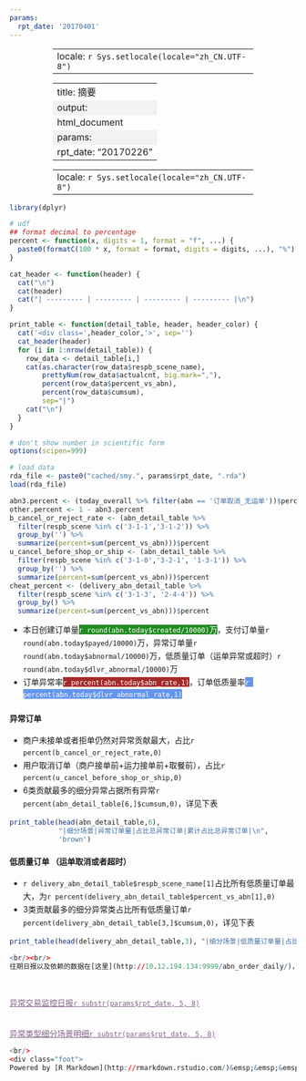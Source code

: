 ```yaml
---
params:
  rpt_date: '20170401'
---
```


---
locale: `r Sys.setlocale(locale="zh_CN.UTF-8")`
---

---
title: 摘要
output:
  html_document
params:
    rpt_date: "20170226"
---

---
locale: `r Sys.setlocale(locale="zh_CN.UTF-8")`
---

<style type="text/css">
li {
	line-height: 150%;
}

table {
	width: 70%;
	margin-left:auto; 
	margin-right:auto;
}


tr:nth-child(even) {
	background-color: #f2f2f2
}

.brown table thead {
	background-color: #A52A2A;
	color: white;
}

.cornflowerblue table thead {
	background-color: #6495ED;
	color: white;
}

h1.title {
    font-size: 24px;
}

h2{
    font-size: 24px;
}

a:link {
    color: #845f8b;
}

.foot {
    font-size: 8px;
    text-align: right;
}
.foot a:link {
    color: black;
}
</style>


```r
library(dplyr)

# udf
## format decimal to percentage
percent <- function(x, digits = 1, format = "f", ...) {
  paste0(formatC(100 * x, format = format, digits = digits, ...), "%")
}

cat_header <- function(header) {
  cat("\n")
  cat(header)
  cat("| --------- | --------- | --------- | --------- |\n")
}

print_table <- function(detail_table, header, header_color) {
  cat('<div class=',header_color,'>', sep='')
  cat_header(header)
  for (i in 1:nrow(detail_table)) {
    row_data <- detail_table[i,]
    cat(as.character(row_data$respb_scene_name),
        prettyNum(row_data$actualcnt, big.mark=","),
        percent(row_data$percent_vs_abn),
        percent(row_data$cumsum),
        sep="|")
    cat("\n")
  }
}

# don't show number in scientific form
options(scipen=999)

# load data
rda_file <- paste0("cached/smy.", params$rpt_date, ".rda")
load(rda_file)

abn3.percent <- (today_overall %>% filter(abn == '订单取消_无运单'))$percent
other.percent <- 1 - abn3.percent
b_cancel_or_reject_rate <- (abn_detail_table %>%
  filter(respb_scene %in% c('3-1-1','3-1-2')) %>%
  group_by('') %>% 
  summarize(percent=sum(percent_vs_abn)))$percent
u_cancel_before_shop_or_ship <- (abn_detail_table %>%
  filter(respb_scene %in% c('3-1-0','3-2-1', '1-3-1')) %>%
  group_by('') %>% 
  summarize(percent=sum(percent_vs_abn)))$percent
cheat_percent <- (delivery_abn_detail_table %>%
  filter(respb_scene %in% c('3-1-3', '2-4-4')) %>%
  group_by() %>%
  summarize(percent=sum(percent_vs_abn)))$percent
```

* 本日创建订单量<span style=background-color:#228B22;color:white>`r round(abn.today$created/10000)`万</span>，支付订单量`r round(abn.today$payed/10000)`万，异常订单量`r round(abn.today$abnormal/10000)`万，低质量订单（运单异常或超时）`r round(abn.today$dlvr_abnormal/10000)`万
* 订单异常率<span style=background-color:#A52A2A;color:white>`r percent(abn.today$abn_rate,1)`</span>，订单低质量率<span style=background-color:#6495ED;color:white>`r percent(abn.today$dlvr_abnormal_rate,1)`</span>

#### 异常订单

* 商户未接单或者拒单仍然对异常贡献最大，占比`r percent(b_cancel_or_reject_rate,0)`
* 用户取消订单（商户接单前+运力接单前+取餐前），占比`r percent(u_cancel_before_shop_or_ship,0)`
* 6类贡献最多的细分异常占据所有异常`r percent(abn_detail_table[6,]$cumsum,0)`，详见下表

```r
print_table(head(abn_detail_table,6),
            "|细分场景|异常订单量|占比总异常订单|累计占比总异常订单|\n",
            'brown')
```

#### 低质量订单 （运单取消或者超时）

* `r delivery_abn_detail_table$respb_scene_name[1]`占比所有低质量订单最大，为`r percent(delivery_abn_detail_table$percent_vs_abn[1],0)`
* 3类贡献最多的细分异常类占比所有低质量订单`r percent(delivery_abn_detail_table[3,]$cumsum,0)`，详见下表

```r
print_table(head(delivery_abn_detail_table,3), "|细分场景|低质量订单量|占比低质量订单|累计占比低质量订单|\n", 'cornflowerblue')
```

```r
<br/><br/>
往期日报以及依赖的数据在[这里](http://10.12.194.134:9999/abn_order_daily/)，仅限内网访问
```

<br/>

[异常交易监控日报`r substr(params$rpt_date, 5, 8)`](http://10.12.194.134:9999/abn_order_daily/report/abn_ord_dly.`r params$rpt_date`.html)  
<br/>  
[异常类型细分场景明细`r substr(params$rpt_date, 5, 8)`](http://10.12.194.134:9999/abn_order_daily/report/abn_ord_dly_app.`r params$rpt_date`.html)  

```r
<br/>
<div class="foot">
Powered by [R Markdown](http://rmarkdown.rstudio.com/)&emsp;&emsp;&emsp;&emsp;
```
